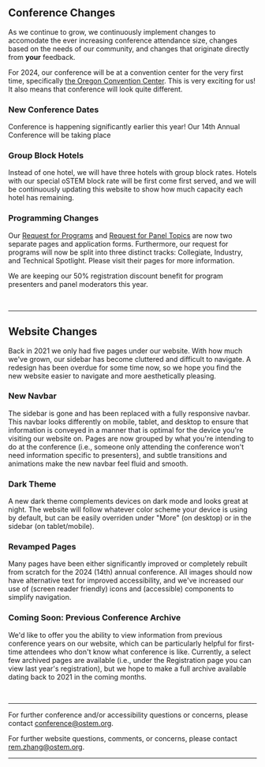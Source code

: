 
<SiteLayout title="What's New" accent="nav-pink">

<div className="text-nav-pink font-bold">

## Conference Changes

</div>

As we continue to grow, we continuously implement changes to accomodate the ever increasing conference attendance size, changes based on the needs of our community, and changes that originate directly from **your** feedback.

For 2024, our conference will be at a convention center for the very first time, specifically [the Oregon Convention Center](https://www.oregoncc.org). This is very exciting for us! It also means that conference will look quite different. 

### New Conference Dates
Conference is happening significantly earlier this year! Our 14th Annual Conference will be taking place 

### Group Block Hotels
Instead of one hotel, we will have three hotels with group block rates. Hotels with our special oSTEM block rate will be first come first served, and we will be continuously updating this website to show how much capacity each hotel has remaining.


### Programming Changes
Our [Request for Programs](/2024/present/request-for-programs) and [Request for Panel Topics](/2024/present/request-for-panel-topics) are now two separate pages and application forms. Furthermore, our request for programs will now be split into three distinct tracks: Collegiate, Industry, and Technical Spotlight. Please visit their pages for more information.

We are keeping our 50% registration discount benefit for program presenters and panel moderators this year.


<div className="text-nav-pink font-bold">
<br/>

---
## Website Changes

</div>

Back in 2021 we only had five pages under our website. With how much we've grown, our sidebar has become cluttered and difficult to navigate. A redesign has been overdue for some time now, so we hope you find the new website easier to navigate and more aesthetically pleasing.

### New Navbar

The sidebar is gone and has been replaced with a fully responsive navbar. This navbar looks differently on mobile, tablet, and desktop to ensure that information is conveyed in a manner that is optimal for the device you're visiting our website on. Pages are now grouped by what you're intending to do at the conference (i.e., someone only attending the conference won't need information specific to presenters), and subtle transitions and animations make the new navbar feel fluid and smooth.

### Dark Theme

A new dark theme complements devices on dark mode and looks great at night. The website will follow whatever color scheme your device is using by default, but can be easily overriden under "More" (on desktop) or in the sidebar (on tablet/mobile).

### Revamped Pages

Many pages have been either significantly improved or completely rebuilt from scratch for the 2024 (14th) annual conference. All images should now have alternative text for improved accessibility, and we've increased our use of (screen reader friendly) icons and (accessible) components to simplify navigation.

### Coming Soon: Previous Conference Archive

We'd like to offer you the ability to view information from previous conference years on our website, which can be particularly helpful for first-time attendees who don't know what conference is like. Currently, a select few archived pages are available (i.e., under the Registration page you can view last year's registration), but we hope to make a full archive available dating back to 2021 in the coming months.

<br/>

---

For further conference and/or accessibility questions or concerns, please
contact conference@ostem.org.

For further website questions, comments, or concerns, please contact rem.zhang@ostem.org.

---

</SiteLayout>